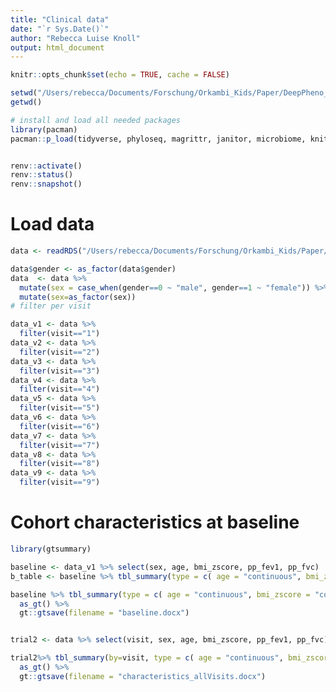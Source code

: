 ```yaml
---
title: "Clinical data"
date: "`r Sys.Date()`"
author: "Rebecca Luise Knoll"
output: html_document
---
```

```r
knitr::opts_chunk$set(echo = TRUE, cache = FALSE)
```

```r
setwd("/Users/rebecca/Documents/Forschung/Orkambi_Kids/Paper/DeepPheno_Luma-Iva")
getwd() 

# install and load all needed packages
library(pacman)
pacman::p_load(tidyverse, phyloseq, magrittr, janitor, microbiome, knitr, lubridate, naniar, stringr)


renv::activate()
renv::status()
renv::snapshot()
```

# Load data
```r

data <- readRDS("/Users/rebecca/Documents/Forschung/Orkambi_Kids/Paper/DeepPheno_Luma-Iva/data/metadata_combined_031123.rds")

data$gender <- as_factor(data$gender)
data  <- data %>% 
  mutate(sex = case_when(gender==0 ~ "male", gender==1 ~ "female")) %>% 
  mutate(sex=as_factor(sex))
# filter per visit

data_v1 <- data %>% 
  filter(visit=="1")
data_v2 <- data %>% 
  filter(visit=="2")
data_v3 <- data %>% 
  filter(visit=="3")
data_v4 <- data %>% 
  filter(visit=="4")
data_v5 <- data %>% 
  filter(visit=="5")
data_v6 <- data %>% 
  filter(visit=="6")
data_v7 <- data %>% 
  filter(visit=="7")
data_v8 <- data %>% 
  filter(visit=="8")
data_v9 <- data %>% 
  filter(visit=="9")
```
# Cohort characteristics at baseline
```r

library(gtsummary)

baseline <- data_v1 %>% select(sex, age, bmi_zscore, pp_fev1, pp_fvc)
b_table <- baseline %>% tbl_summary(type = c( age = "continuous", bmi_zscore = "continuous", pp_fev1= "continuous", pp_fvc= "continuous"),missing="no")

baseline %>% tbl_summary(type = c( age = "continuous", bmi_zscore = "continuous", pp_fev1= "continuous", pp_fvc= "continuous"),missing="no")%>%
  as_gt() %>%
  gt::gtsave(filename = "baseline.docx")


trial2 <- data %>% select(visit, sex, age, bmi_zscore, pp_fev1, pp_fvc)

trial2%>% tbl_summary(by=visit, type = c( age = "continuous", bmi_zscore = "continuous", pp_fev1= "continuous", pp_fvc= "continuous"), missing="no")%>%
  as_gt() %>%
  gt::gtsave(filename = "characteristics_allVisits.docx")

```

